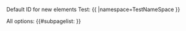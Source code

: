 <noinclude>Default ID for new elements
Test: {{ {{FULLPAGENAME}} |namespace=TestNameSpace }}

All options:
{{#subpagelist: }}
</noinclude>
<includeonly>{{OslTemplate:ID/UUID |namespace={{{namespace|}}}}}</includeonly>